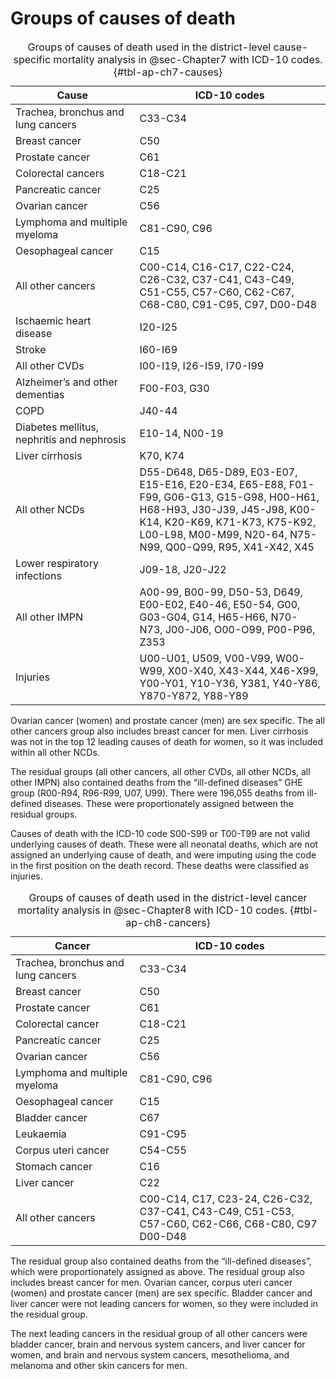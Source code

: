 # Groups of causes of death {#sec-appD}

| Cause                              | ICD-10 codes                                           |
|------------------------------------|--------------------------------------------------------|
| Trachea, bronchus and lung cancers | C33-C34                                                |
| Breast cancer                      | C50                                                    |
| Prostate cancer                    | C61                                                    |
| Colorectal cancers                 | C18-C21                                                |
| Pancreatic cancer                  | C25                                                    |
| Ovarian cancer                     | C56                                                    |
| Lymphoma and multiple myeloma      | C81-C90, C96                                           |
| Oesophageal cancer                 | C15                                                    |
| All other cancers                  | C00-C14, C16-C17, C22-C24, C26-C32, C37-C41, C43-C49, C51-C55, C57-C60, C62-C67, C68-C80, C91-C95, C97, D00-D48 |
| Ischaemic heart disease            | I20-I25                                                |
| Stroke                             | I60-I69                                                |
| All other CVDs                     | I00-I19, I26-I59, I70-I99                              |
| Alzheimer's and other dementias    | F00-F03, G30                                           |
| COPD                               | J40-44                                                 |
| Diabetes mellitus, nephritis and nephrosis | E10-14, N00-19                                 |
| Liver cirrhosis                    | K70, K74                                               |
| All other NCDs                     | D55-D648, D65-D89, E03-E07, E15-E16, E20-E34, E65-E88, F01-F99, G06-G13, G15-G98, H00-H61, H68-H93, J30-J39, J45-J98, K00-K14, K20-K69, K71-K73, K75-K92, L00-L98, M00-M99, N20-64, N75-N99, Q00-Q99, R95, X41-X42, X45 |
| Lower respiratory infections       | J09-18, J20-J22                                        |
| All other IMPN                     | A00-99, B00-99, D50-53, D649, E00-E02, E40-46, E50-54, G00, G03-G04, G14, H65-H66, N70-N73, J00-J06, O00-O99, P00-P96, Z353 |
| Injuries                           | U00-U01, U509, V00-V99, W00-W99, X00-X40, X43-X44, X46-X99, Y00-Y01, Y10-Y36, Y381, Y40-Y86, Y870-Y872, Y88-Y89 |

: Groups of causes of death used in the district-level cause-specific mortality analysis in @sec-Chapter7 with ICD-10 codes. {#tbl-ap-ch7-causes}

Ovarian cancer (women) and prostate cancer (men) are sex specific.
The all other cancers group also includes breast cancer for men.
Liver cirrhosis was not in the top 12 leading causes of death for women, so it was included within all other NCDs.

The residual groups (all other cancers, all other CVDs, all other NCDs, all other IMPN) also contained deaths from the "ill-defined diseases" GHE group (R00-R94, R96-R99, U07, U99).
There were 196,055 deaths from ill-defined diseases.
These were proportionately assigned between the residual groups.

Causes of death with the ICD-10 code S00-S99 or T00-T99 are not valid underlying causes of death.
These were all neonatal deaths, which are not assigned an underlying cause of death, and were imputing using the code in the first position on the death record.
These deaths were classified as injuries.

| Cancer                             | ICD-10 codes                                           |
|------------------------------------|--------------------------------------------------------|
| Trachea, bronchus and lung cancers | C33-C34                                                |
| Breast cancer                      | C50                                                    |
| Prostate cancer                    | C61                                                    |
| Colorectal cancer                  | C18-C21                                                |
| Pancreatic cancer                  | C25                                                    |
| Ovarian cancer                     | C56                                                    |
| Lymphoma and multiple myeloma      | C81-C90, C96                                           |
| Oesophageal cancer                 | C15                                                    |
| Bladder cancer                     | C67                                                    |
| Leukaemia                          | C91-C95                                                |
| Corpus uteri cancer                | C54-C55                                                |
| Stomach cancer                     | C16                                                    |
| Liver cancer                       | C22                                                    |
| All other cancers                  | C00-C14, C17, C23-24, C26-C32, C37-C41, C43-C49, C51-C53, C57-C60, C62-C66, C68-C80, C97 D00-D48 |

: Groups of causes of death used in the district-level cancer mortality analysis in @sec-Chapter8 with ICD-10 codes. {#tbl-ap-ch8-cancers}

The residual group also contained deaths from the "ill-defined diseases", which were proportionately assigned as above.
The residual group also includes breast cancer for men.
Ovarian cancer, corpus uteri cancer (women) and prostate cancer (men) are sex specific.
Bladder cancer and liver cancer were not leading cancers for women, so they were included in the residual group.

The next leading cancers in the residual group of all other cancers were bladder cancer, brain and nervous system cancers, and liver cancer for women, and brain and nervous system cancers, mesothelioma, and melanoma and other skin cancers for men.
